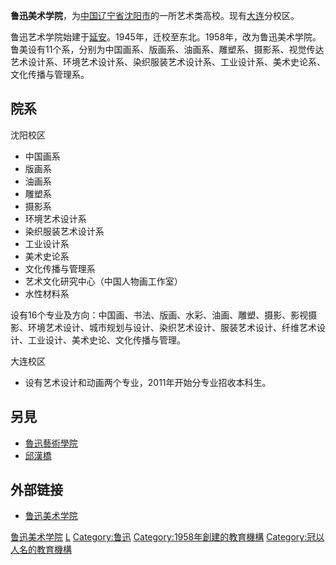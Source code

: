 {{Infobox university
|name              = 鲁迅美术学院
|native_name       = Lu Xun Academy of Fine Arts
|image = Lu_Xun_Academy_of_Fine_Arts.png
|latin_name        =
|motto             = 
|zhmotto           =
|established       = 
|closed            =
|type              = [[公立大学|公立大学]]
|religious         =
|endowment         =
|rector            =
|chancellor        =
|chairman          =
|president         =
|vice-president    =
|provost           =
|principal         =
|vice_chancellor   =
|dean              =
|director          =
|head_label        =
|head              =
|faculty           = 
|staff             = 
|students          = 
|undergrad         =
|postgrad          =
|doctoral          = 
|profess           =
|alumni            =
|budget            =
|city              = [[沈阳市|沈阳市]]
|state             = [[辽宁省|辽宁省]]
|province          = 
|country           = [[中华人民共和国|中华人民共和国]]
|coor              =
|location           = 
|telephone         =
|campus            =
|area              = 
|former_names      =
|free_label        =
|free              =
|sports            =
|colors            = 
|nickname          =
|magazine          =
|fightsong         =
|affiliations      =
|website           = http://www.lumei.edu.cn/
|logo              =
|footnotes         =
}}

'''鲁迅美术学院'''，为[[中国|中国]][[辽宁省|辽宁省]][[沈阳市|沈阳市]]的一所艺术类高校。现有[[大连|大连]]分校区。

鲁迅艺术学院始建于[[延安|延安]]。1945年，迁校至东北。1958年，改为鲁迅美术学院。鲁美设有11个系，分别为中国画系、版画系、油画系、雕塑系、摄影系、视觉传达艺术设计系、环境艺术设计系、染织服装艺术设计系、工业设计系、美术史论系、文化传播与管理系。

== 院系 ==
沈阳校区
* 中国画系
* 版画系
* 油画系
* 雕塑系
* 摄影系
* 环境艺术设计系
* 染织服装艺术设计系
* 工业设计系
* 美术史论系
* 文化传播与管理系
* 艺术文化研究中心（中国人物画工作室）
* 水性材料系
设有16个专业及方向：中国画、书法、版画、水彩、油画、雕塑、摄影、影视摄影、环境艺术设计、城市规划与设计、染织艺术设计、服装艺术设计、纤维艺术设计、工业设计、美术史论、文化传播与管理。

大连校区
* 设有艺术设计和动画两个专业，2011年开始分专业招收本科生。

== 另見 ==
* [[魯迅藝術學院|魯迅藝術學院]]
* [[邱漢橋|邱漢橋]]

== 外部链接 ==
* [http://www.lumei.edu.cn/ 鲁迅美术学院]

{{中国艺术院校}}
{{辽宁高等院校}}

[[Category:鲁迅美术学院|]]
[[Category:中国八大美术学院|L]]
[[Category:鲁迅|Category:鲁迅]]
[[Category:1958年創建的教育機構|Category:1958年創建的教育機構]]
[[Category:冠以人名的教育機構|Category:冠以人名的教育機構]]